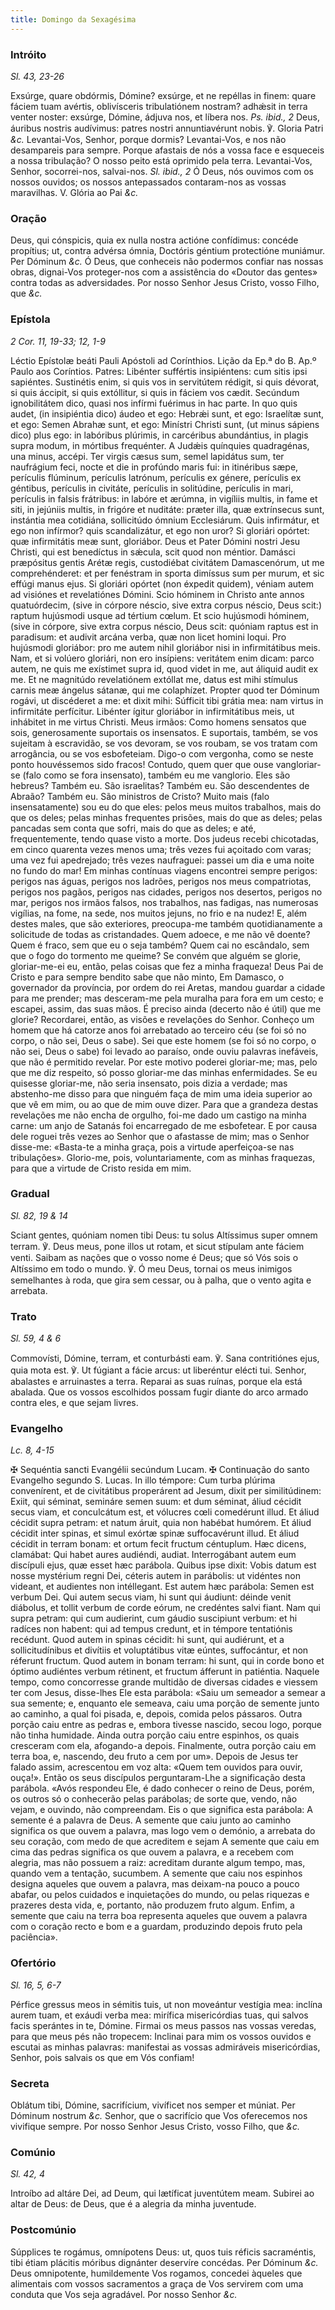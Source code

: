 ```yaml
---
title: Domingo da Sexagésima
---
```


### Intróito

_Sl. 43, 23-26_

<div class="grid grid-cols-2 gap-5">
  <span class="text-justify">
    Exsúrge, quare obdórmis, Dómine? exsúrge, et ne repéllas in finem: quare
    fáciem tuam avértis, oblivísceris tribulatiónem nostram? adhǽsit in terra
    venter noster: exsúrge, Dómine, ádjuva nos, et líbera nos.
    <em>Ps. ibid., 2</em> Deus, áuribus nostris audívimus: patres nostri annuntiavérunt
    nobis. ℣. Gloria Patri <em>&c.</em>
  </span>
  <span class="text-justify">
    Levantai-Vos, Senhor, porque dormis? Levantai-Vos, e nos não desampareis
    para sempre. Porque afastais de nós a vossa face e esqueceis a nossa
    tribulação? O nosso peito está oprimido pela terra. Levantai-Vos, Senhor,
    socorrei-nos, salvai-nos. <em>Sl. ibid., 2</em> Ó Deus, nós ouvimos com os
    nossos ouvidos; os nossos antepassados contaram-nos as vossas maravilhas. V.
    Glória ao Pai <em>&c.</em>
  </span>
</div>

### Oração

<div class="grid grid-cols-2 gap-5">
  <span class="text-justify">
    Deus, qui cónspicis, quia ex nulla nostra actióne confídimus: concéde
    propítius; ut, contra advérsa ómnia, Doctóris géntium protectióne muniámur.
    Per Dóminum <em>&c.</em>
  </span>
  <span class="text-justify">
    Ó Deus, que conheceis não podermos confiar nas nossas obras, dignai-Vos
    proteger-nos com a assistência do «Doutor das gentes» contra todas as
    adversidades. Por nosso Senhor Jesus Cristo, vosso Filho, que <em>&c.</em>
  </span>
</div>

### Epístola

_2 Cor. 11, 19-33; 12, 1-9_

<div class="grid grid-cols-2 gap-5">
  <span class="text-justify">
    Léctio Epístolæ beáti Pauli Apóstoli ad Corínthios.
  </span>
  <span class="text-justify">
    Lição da Ep.ª do B. Ap.º Paulo aos Coríntios.
  </span>
  <span class="text-justify">
    Patres: Libénter suffértis insipiéntens: cum sitis ipsi sapiéntes.
    Sustinétis enim, si quis vos in servitútem rédigit, si quis dévorat, si quis
    áccipit, si quis extóllitur, si quis in fáciem vos cædit. Secúndum
    ignobilitátem dico, quasi nos infírmi fuérimus in hac parte. In quo quis
    audet, (in insipiéntia dico) áudeo et ego: Hebrǽi sunt, et ego: Israelítæ
    sunt, et ego: Semen Abrahæ sunt, et ego: Minístri Christi sunt, (ut minus
    sápiens dico) plus ego: in labóribus plúrimis, in carcéribus abundántius, in
    plagis supra modum, in mórtibus frequénter. A Judǽis quínquies quadragénas,
    una minus, accépi. Ter virgis cæsus sum, semel lapidátus sum, ter naufrágium
    feci, nocte et die in profúndo maris fui: in itinéribus sæpe, perículis
    flúminum, perículis latrónum, perículis ex génere, perículis ex géntibus,
    perículis in civitáte, perículis in solitúdine, perículis in mari, perículis
    in falsis frátribus: in labóre et ærúmna, in vigíliis multis, in fame et
    siti, in jejúniis multis, in frigóre et nuditáte: præter illa, quæ
    extrínsecus sunt, instántia mea cotidiána, sollicitúdo ómnium Ecclesiárum.
    Quis infirmátur, et ego non infírmor? quis scandalizátur, et ego non uror?
    Si gloriári opórtet: quæ infirmitátis meæ sunt, gloriábor. Deus et Pater
    Dómini nostri Jesu Christi, qui est benedíctus in sǽcula, scit quod non
    méntior. Damásci præpósitus gentis Arétæ regis, custodiébat civitátem
    Damascenórum, ut me comprehénderet: et per fenéstram in sporta dimíssus sum
    per murum, et sic effúgi manus ejus. Si gloriári opórtet (non éxpedit
    quidem), véniam autem ad visiónes et revelatiónes Dómini. Scio hóminem in
    Christo ante annos quatuórdecim, (sive in córpore néscio, sive extra corpus
    néscio, Deus scit:) raptum hujúsmodi usque ad tértium cœlum. Et scio
    hujúsmodi hóminem, (sive in córpore, sive extra corpus néscio, Deus scit:
    quóniam raptus est in paradisum: et audivit arcána verba, quæ non licet
    homini loqui. Pro hujúsmodi gloriábor: pro me autem nihil gloriábor nisi in
    infirmitátibus meis. Nam, et si volúero gloriári, non ero insípiens:
    veritátem enim dicam: parco autem, ne quis me exístimet supra id, quod videt
    in me, aut áliquid audit ex me. Et ne magnitúdo revelatiónem extóllat me,
    datus est mihi stímulus carnis meæ ángelus sátanæ, qui me colaphízet.
    Propter quod ter Dóminum rogávi, ut discéderet a me: et dixit mihi: Súfficit
    tibi grátia mea: nam virtus in infirmitáte perfícitur. Libénter ígitur
    gloriábor in infirmitátibus meis, ut inhábitet in me virtus Christi.
  </span>
  <span class="text-justify">
    Meus irmãos: Como homens sensatos que sois, generosamente suportais os
    insensatos. E suportais, também, se vos sujeitam à escravidão, se vos
    devoram, se vos roubam, se vos tratam com arrogância, ou se vos esbofeteiam.
    Digo-o com vergonha, como se neste ponto houvéssemos sido fracos! Contudo,
    quem quer que ouse vangloriar-se (falo como se fora insensato), também eu me
    vanglorio. Eles são hebreus? Também eu. São israelitas? Também eu. São
    descendentes de Abraão? Também eu. São ministros de Cristo? Muito mais (falo
    insensatamente) sou eu do que eles: pelos meus muitos trabalhos, mais do que
    os deles; pelas minhas frequentes prisões, mais do que as deles; pelas
    pancadas sem conta que sofri, mais do que as deles; e até, frequentemente,
    tendo quase visto a morte. Dos judeus recebi chicotadas, em cinco quarenta
    vezes menos uma; três vezes fui açoitado com varas; uma vez fui apedrejado;
    três vezes naufraguei: passei um dia e uma noite no fundo do mar! Em minhas
    contínuas viagens encontrei sempre perigos: perigos nas águas, perigos nos
    ladrões, perigos nos meus compatriotas, perigos nos pagãos, perigos nas
    cidades, perigos nos desertos, perigos no mar, perigos nos irmãos falsos,
    nos trabalhos, nas fadigas, nas numerosas vigílias, na fome, na sede, nos
    muitos jejuns, no frio e na nudez! E, além destes males, que são exteriores,
    preocupa-me também quotidianamente a solicitude de todas as cristandades.
    Quem adoece, e me não vê doente? Quem é fraco, sem que eu o seja também?
    Quem cai no escândalo, sem que o fogo do tormento me queime? Se convém que
    alguém se glorie, gloriar-me-ei eu, então, pelas coisas que fez a minha
    fraqueza! Deus Pai de Cristo e para sempre bendito sabe que não minto, Em
    Damasco, o governador da província, por ordem do rei Aretas, mandou guardar
    a cidade para me prender; mas desceram-me pela muralha para fora em um
    cesto; e escapei, assim, das suas mãos. É preciso ainda (decerto não é útil)
    que me glorie? Recordarei, então, as visões e revelações do Senhor. Conheço
    um homem que há catorze anos foi arrebatado ao terceiro céu (se foi só no
    corpo, o não sei, Deus o sabe). Sei que este homem (se foi só no corpo, o
    não sei, Deus o sabe) foi levado ao paraíso, onde ouviu palavras inefáveis,
    que não é permitido revelar. Por este motivo poderei gloriar-me; mas, pelo
    que me diz respeito, só posso gloriar-me das minhas enfermidades. Se eu
    quisesse gloriar-me, não seria insensato, pois dizia a verdade; mas
    abstenho-me disso para que ninguém faça de mim uma ideia superior ao que vê
    em mim, ou ao que de mim ouve dizer. Para que a grandeza destas revelações
    me não encha de orgulho, foi-me dado um castigo na minha carne: um anjo de
    Satanás foi encarregado de me esbofetear. E por causa dele roguei três vezes
    ao Senhor que o afastasse de mim; mas o Senhor disse-me: «Basta-te a minha
    graça, pois a virtude aperfeiçoa-se nas tribulações». Glorio-me, pois,
    voluntariamente, com as minhas fraquezas, para que a virtude de Cristo
    resida em mim.
  </span>
</div>

### Gradual

_Sl. 82, 19 & 14_

<div class="grid grid-cols-2 gap-5">
  <span class="text-justify">
    Sciant gentes, quóniam nomen tibi Deus: tu solus Altíssimus super omnem
    terram. ℣. Deus meus, pone illos ut rotam, et sicut stípulam ante fáciem
    venti.
  </span>
  <span class="text-justify">
    Saibam as nações que o vosso nome é Deus; que só Vós sois o Altíssimo em
    todo o mundo. ℣. Ó meu Deus, tornai os meus inimigos semelhantes à roda, que
    gira sem cessar, ou à palha, que o vento agita e arrebata.
  </span>
</div>

### Trato

_Sl. 59, 4 & 6_

<div class="grid grid-cols-2 gap-5">
  <span class="text-justify">
    Commovísti, Dómine, terram, et conturbásti eam. ℣. Sana contritiónes ejus,
    quia mota est. ℣. Ut fúgiant a fácie arcus: ut liberéntur elécti tui.
  </span>
  <span class="text-justify">
    Senhor, abalastes e arruinastes a terra. Reparai as suas ruínas, porque ela
    está abalada. Que os vossos escolhidos possam fugir diante do arco armado
    contra eles, e que sejam livres.
  </span>
</div>

### Evangelho

_Lc. 8, 4-15_

<div class="grid grid-cols-2 gap-5">
  <span class="text-justify">
    <span class="text-red-500">&#10016;</span> Sequéntia sancti Evangélii
    secúndum Lucam.
  </span>
  <span class="text-justify">
    <span class="text-red-500">&#10016;</span> Continuação do santo Evangelho
    segundo S. Lucas.
  </span>
  <span class="text-justify">
    In illo témpore: Cum turba plúrima convenírent, et de civitátibus
    properárent ad Jesum, dixit per similitúdinem: Exiit, qui séminat, semináre
    semen suum: et dum séminat, áliud cécidit secus viam, et conculcátum est, et
    vólucres cœli comedérunt illud. Et áliud cécidit supra petram: et natum
    áruit, quia non habébat humórem. Et áliud cécidit inter spinas, et simul
    exórtæ spinæ suffocavérunt illud. Et áliud cécidit in terram bonam: et ortum
    fecit fructum céntuplum. Hæc dicens, clamábat: Qui habet aures audiéndi,
    audiat. Interrogábant autem eum discípuli ejus, quæ esset hæc parábola.
    Quibus ipse dixit: Vobis datum est nosse mystérium regni Dei, céteris autem
    in parábolis: ut vidéntes non videant, et audientes non intéllegant. Est
    autem hæc parábola: Semen est verbum Dei. Qui autem secus viam, hi sunt qui
    áudiunt: déinde venit diábolus, et tollit verbum de corde eórum, ne
    credéntes salvi fiant. Nam qui supra petram: qui cum audierint, cum gáudio
    suscipiunt verbum: et hi radíces non habent: qui ad tempus credunt, et in
    témpore tentatiónis recédunt. Quod autem in spinas cécidit: hi sunt, qui
    audiérunt, et a sollicitudínibus et divítiis et voluptátibus vitæ eúntes,
    suffocántur, et non réferunt fructum. Quod autem in bonam terram: hi sunt,
    qui in corde bono et óptimo audiéntes verbum rétinent, et fructum áfferunt
    in patiéntia.
  </span>
  <span class="text-justify">
    Naquele tempo, como concorresse grande multidão de diversas cidades e
    viessem ter com Jesus, disse-lhes Ele esta parábola: «Saiu um semeador a
    semear a sua semente; e, enquanto ele semeava, caiu uma porção de semente
    junto ao caminho, a qual foi pisada, e, depois, comida pelos pássaros. Outra
    porção caiu entre as pedras e, embora tivesse nascido, secou logo, porque
    não tinha humidade. Ainda outra porção caiu entre espinhos, os quais
    cresceram com ela, afogando-a depois. Finalmente, outra porção caiu em terra
    boa, e, nascendo, deu fruto a cem por um». Depois de Jesus ter falado assim,
    acrescentou em voz alta: «Quem tem ouvidos para ouvir, ouça!». Então os seus
    discípulos perguntaram-Lhe a significação desta parábola. «Avós respondeu
    Ele, é dado conhecer o reino de Deus, porém, os outros só o conhecerão pelas
    parábolas; de sorte que, vendo, não vejam, e ouvindo, não compreendam. Eis o
    que significa esta parábola: A semente é a palavra de Deus. A semente que
    caiu junto ao caminho significa os que ouvem a palavra, mas logo vem o
    demónio, a arrebata do seu coração, com medo de que acreditem e sejam A
    semente que caiu em cima das pedras significa os que ouvem a palavra, e a
    recebem com alegria, mas não possuem a raiz: acreditam durante algum tempo,
    mas, quando vem a tentação, sucumbem. A semente que caiu nos espinhos
    designa aqueles que ouvem a palavra, mas deixam-na pouco a pouco abafar, ou
    pelos cuidados e inquietações do mundo, ou pelas riquezas e prazeres desta
    vida, e, portanto, não produzem fruto algum. Enfim, a semente que caiu na
    terra boa representa aqueles que ouvem a palavra com o coração recto e bom e
    a guardam, produzindo depois fruto pela paciência».
  </span>
</div>

### Ofertório

_Sl. 16, 5, 6-7_

<div class="grid grid-cols-2 gap-5">
  <span class="text-justify">
    Pérfice gressus meos in sémitis tuis, ut non moveántur vestígia mea: inclína
    aurem tuam, et exáudi verba mea: mirífica misericórdias tuas, qui salvos
    facis sperántes in te, Dómine.
  </span>
  <span class="text-justify">
    Firmai os meus passos nas vossas veredas, para que meus pés não tropecem:
    Inclinai para mim os vossos ouvidos e escutai as minhas palavras: manifestai
    as vossas admiráveis misericórdias, Senhor, pois salvais os que em Vós
    confiam!
  </span>
</div>

### Secreta

<div class="grid grid-cols-2 gap-5">
  <span class="text-justify">
    Oblátum tibi, Dómine, sacrifícium, vivíficet nos semper et múniat. Per
    Dóminum nostrum <em>&c.</em>
  </span>
  <span class="text-justify">
    Senhor, que o sacrifício que Vos oferecemos nos vivifique sempre. Por nosso
    Senhor Jesus Cristo, vosso Filho, que <em>&c.</em>
  </span>
</div>

### Comúnio

_Sl. 42, 4_

<div class="grid grid-cols-2 gap-5">
  <span class="text-justify">
    Introíbo ad altáre Dei, ad Deum, qui lætíficat juventútem meam.
  </span>
  <span class="text-justify">
    Subirei ao altar de Deus: de Deus, que é a alegria da minha juventude.
  </span>
</div>

### Postcomúnio

<div class="grid grid-cols-2 gap-5">
  <span class="text-justify">
    Súpplices te rogámus, omnípotens Deus: ut, quos tuis réficis sacraméntis,
    tibi étiam plácitis móribus dignánter deservíre concédas. Per Dóminum
    <em>&c.</em>
  </span>
  <span class="text-justify">
    Deus omnipotente, humildemente Vos rogamos, concedei àqueles que alimentais
    com vossos sacramentos a graça de Vos servirem com uma conduta que Vos seja
    agradável. Por nosso Senhor <em>&c.</em>
  </span>
</div>
